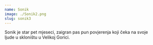 ```yaml
---
name: Sonik
image: ./Sonik2.png
slug: sonik3
---
```

Sonik je star pet mjeseci, zaigran pas pun povjerenja koji čeka na svoje ljude u skloništu u Velikoj Gorici.

